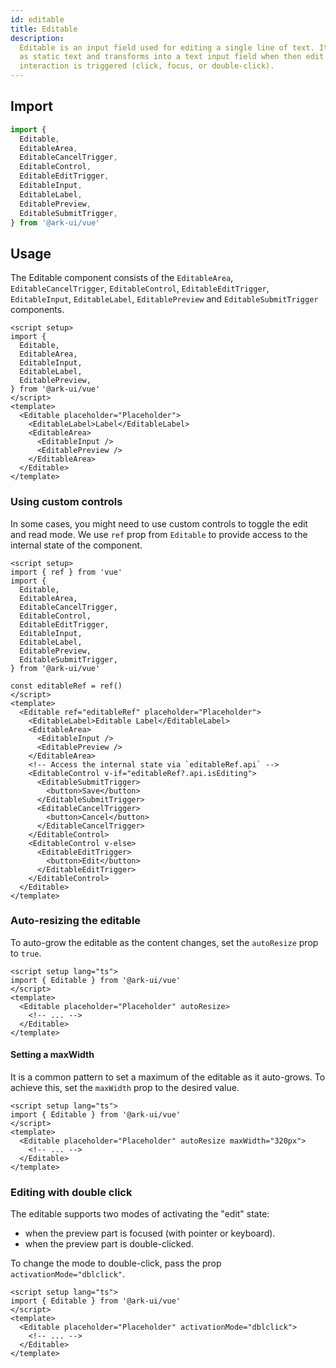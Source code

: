 ```yaml
---
id: editable
title: Editable
description:
  Editable is an input field used for editing a single line of text. It renders
  as static text and transforms into a text input field when then edit
  interaction is triggered (click, focus, or double-click).
---
```



<Playground />

## Import

```ts
import {
  Editable,
  EditableArea,
  EditableCancelTrigger,
  EditableControl,
  EditableEditTrigger,
  EditableInput,
  EditableLabel,
  EditablePreview,
  EditableSubmitTrigger,
} from '@ark-ui/vue'
```

## Usage

The Editable component consists of the `EditableArea`, `EditableCancelTrigger`,
`EditableControl`, `EditableEditTrigger`, `EditableInput`, `EditableLabel`,
`EditablePreview` and `EditableSubmitTrigger` components.

```vue
<script setup>
import {
  Editable,
  EditableArea,
  EditableInput,
  EditableLabel,
  EditablePreview,
} from '@ark-ui/vue'
</script>
<template>
  <Editable placeholder="Placeholder">
    <EditableLabel>Label</EditableLabel>
    <EditableArea>
      <EditableInput />
      <EditablePreview />
    </EditableArea>
  </Editable>
</template>
```

### Using custom controls

In some cases, you might need to use custom controls to toggle the edit and read
mode. We use `ref` prop from `Editable` to provide access to the internal state
of the component.

```vue
<script setup>
import { ref } from 'vue'
import {
  Editable,
  EditableArea,
  EditableCancelTrigger,
  EditableControl,
  EditableEditTrigger,
  EditableInput,
  EditableLabel,
  EditablePreview,
  EditableSubmitTrigger,
} from '@ark-ui/vue'

const editableRef = ref()
</script>
<template>
  <Editable ref="editableRef" placeholder="Placeholder">
    <EditableLabel>Editable Label</EditableLabel>
    <EditableArea>
      <EditableInput />
      <EditablePreview />
    </EditableArea>
    <!-- Access the internal state via `editableRef.api` -->
    <EditableControl v-if="editableRef?.api.isEditing">
      <EditableSubmitTrigger>
        <button>Save</button>
      </EditableSubmitTrigger>
      <EditableCancelTrigger>
        <button>Cancel</button>
      </EditableCancelTrigger>
    </EditableControl>
    <EditableControl v-else>
      <EditableEditTrigger>
        <button>Edit</button>
      </EditableEditTrigger>
    </EditableControl>
  </Editable>
</template>
```

### Auto-resizing the editable

To auto-grow the editable as the content changes, set the `autoResize` prop to
`true`.

```vue
<script setup lang="ts">
import { Editable } from '@ark-ui/vue'
</script>
<template>
  <Editable placeholder="Placeholder" autoResize>
    <!-- ... -->
  </Editable>
</template>
```

#### Setting a maxWidth

It is a common pattern to set a maximum of the editable as it auto-grows. To
achieve this, set the `maxWidth` prop to the desired value.

```vue
<script setup lang="ts">
import { Editable } from '@ark-ui/vue'
</script>
<template>
  <Editable placeholder="Placeholder" autoResize maxWidth="320px">
    <!-- ... -->
  </Editable>
</template>
```

### Editing with double click

The editable supports two modes of activating the "edit" state:

- when the preview part is focused (with pointer or keyboard).
- when the preview part is double-clicked.

To change the mode to double-click, pass the prop `activationMode="dblclick"`.

```vue
<script setup lang="ts">
import { Editable } from '@ark-ui/vue'
</script>
<template>
  <Editable placeholder="Placeholder" activationMode="dblclick">
    <!-- ... -->
  </Editable>
</template>
```
